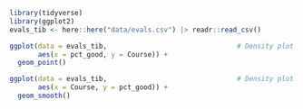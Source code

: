 
```r
library(tidyverse)
library(ggplot2)
evals_tib <- here::here("data/evals.csv") |> readr::read_csv()
```

<!-- ```{r}
plot(density(evals_tib$class_size))
``` -->

```r
ggplot(data = evals_tib,                                # Density plot using ggplot2
       aes(x = pct_good, y = Course)) +
  geom_point()
```


```r
ggplot(data = evals_tib,                                # Density plot using ggplot2
       aes(x = Course, y = pct_good)) +
  geom_smooth()
```
